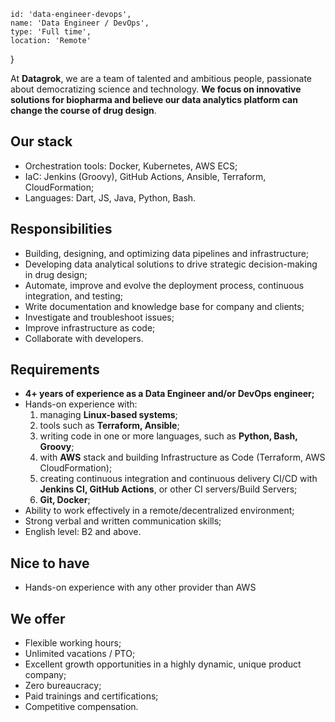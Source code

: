 <!-- markdownlint-disable first-line-h1 -->


    id: 'data-engineer-devops',
    name: 'Data Engineer / DevOps',
    type: 'Full time',
    location: 'Remote'
}

<Card meta={meta}>

At **Datagrok**, we are a team of talented and ambitious people, passionate about democratizing science and technology. **We focus on innovative solutions for biopharma and believe our data analytics platform can change the course of drug design**.

## Our stack

- Orchestration tools: Docker, Kubernetes, AWS ECS;
- IaC: Jenkins (Groovy), GitHub Actions, Ansible, Terraform, CloudFormation;
- Languages: Dart, JS, Java, Python, Bash.

## Responsibilities

- Building, designing, and optimizing data pipelines and infrastructure;
- Developing data analytical solutions to drive strategic decision-making in drug design;
- Automate, improve and evolve the deployment process, continuous integration, and testing;
- Write documentation and knowledge base for company and clients;
- Investigate and troubleshoot issues;
- Improve infrastructure as code;
- Collaborate with developers.

## Requirements

- **4+ years of experience as a Data Engineer and/or DevOps engineer;**
- Hands-on experience with:
    1. managing **Linux-based systems**;
    2. tools such as **Terraform, Ansible**;
    3. writing code in one or more languages, such as **Python, Bash, Groovy**;
    4. with **AWS** stack and building Infrastructure as Code (Terraform, AWS CloudFormation);
    5. creating continuous integration and continuous delivery CI/CD with **Jenkins CI, GitHub Actions**, or other CI servers/Build Servers;
    6. **Git, Docker**;
- Ability to work effectively in a remote/decentralized environment;
- Strong verbal and written communication skills;
- English level: B2 and above.

## Nice to have

- Hands-on experience with any other provider than AWS

## We offer

- Flexible working hours;
- Unlimited vacations / PTO;
- Excellent growth opportunities in a highly dynamic, unique product company;
- Zero bureaucracy;
- Paid trainings and certifications;
- Competitive compensation.

</Card>
